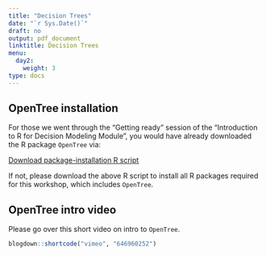 ```yaml
---
title: "Decision Trees"
date: "`r Sys.Date()`"
draft: no
output: pdf_document
linktitle: Decision Trees
menu:
  day2:
    weight: 3
type: docs
---
```

  
## OpenTree installation

For those we went through the "Getting ready" session of the "Introduction to R for Decision Modeling Module", you would have already downloaded the R package `OpenTree` via:

[Download package-installation R script](../../../Course_Modularization/Intro, general, packages/00_prep.R)

If not, please download the above R script to install all R packages required for this workshop, which includes `OpenTree`. 

## OpenTree intro video

Please go over this short video on intro to `OpenTree`.

```r
blogdown::shortcode("vimeo", "646960252")
```

<!-- ## OpenTree demo -->

<!-- [Download demo - Rock Climber Problem](../../../Course_Modularization/Decision trees/Decision Tree RockClimber/decision_tree_RockClimber_CEA_OpenTree.Rmd) -->

<!-- Copy and paste the json code from the pop-up to Notepad and save it as "RockClimberProblem.json". -->

<!-- [Download RockClimber tree.json file](../../../Course_Modularization/Decision trees/Decision Tree RockClimber/RockClimberProblem.json) -->

<!-- ## OpenTree exercise -->

<!-- [Download exercise handout](../../../Course_Modularization/Decision trees/Decision Tree HVE/exercise worksheets/decision_tree_HVE_exercise.html) -->

<!-- [Download exercise template](../../../Course_Modularization/Decision trees/Decision Tree HVE/templates/decision_tree_HVE_OpenTree_template.Rmd) -->

<!-- Copy and paste the json code from the pop-up to Notepad and save it as "HVEtemplate.json". -->

<!-- [Download HVEtemplate.json file](../../../Course_Modularization/Decision trees/Decision Tree HVE/templates/HVEtemplate.json) -->

<!-- [Download solutions](../../../Course_Modularization/Decision trees/Decision Tree HVE/solutions/decision_tree_HVE_OpenTree_solutions.Rmd) -->

<!-- [Download solution tree.json file](../../../Course_Modularization/Decision trees/Decision Tree HVE/solutions/HVEsolution.json) -->

<!-- ## Exercise -->

<!-- [Download exercise worksheet](../../../Course_Modularization/Intro, general, packages/DARTH_IndecisivesAnonymous_ModelingExercise.pdf) -->